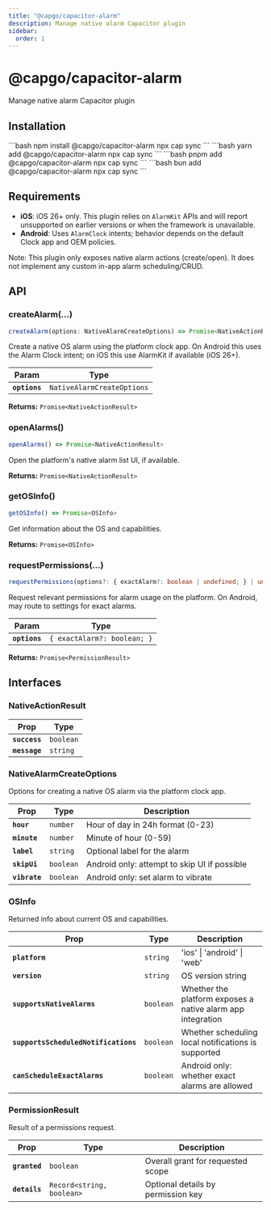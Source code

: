 ```yaml
---
title: "@capgo/capacitor-alarm"
description: Manage native alarm Capacitor plugin
sidebar:
  order: 1
---
```



# @capgo/capacitor-alarm

Manage native alarm Capacitor plugin

## Installation

<Tabs>
  <TabItem label="npm">
    ```bash
    npm install @capgo/capacitor-alarm
    npx cap sync
    ```
  </TabItem>
  <TabItem label="yarn">
    ```bash
    yarn add @capgo/capacitor-alarm
    npx cap sync
    ```
  </TabItem>
  <TabItem label="pnpm">
    ```bash
    pnpm add @capgo/capacitor-alarm
    npx cap sync
    ```
  </TabItem>
  <TabItem label="bun">
    ```bash
    bun add @capgo/capacitor-alarm
    npx cap sync
    ```
  </TabItem>
</Tabs>

## Requirements

- **iOS**: iOS 26+ only. This plugin relies on `AlarmKit` APIs and will report unsupported on earlier versions or when the framework is unavailable.
- **Android**: Uses `AlarmClock` intents; behavior depends on the default Clock app and OEM policies.

Note: This plugin only exposes native alarm actions (create/open). It does not implement any custom in-app alarm scheduling/CRUD.

## API

### createAlarm(...)

```typescript
createAlarm(options: NativeAlarmCreateOptions) => Promise<NativeActionResult>
```

Create a native OS alarm using the platform clock app.
On Android this uses the Alarm Clock intent; on iOS this use AlarmKit if available (iOS 26+).

| Param         | Type                                                                          |
| ------------- | ----------------------------------------------------------------------------- |
| **`options`** | `NativeAlarmCreateOptions` |

**Returns:** `Promise<NativeActionResult>`

### openAlarms()

```typescript
openAlarms() => Promise<NativeActionResult>
```

Open the platform's native alarm list UI, if available.

**Returns:** `Promise<NativeActionResult>`

### getOSInfo()

```typescript
getOSInfo() => Promise<OSInfo>
```

Get information about the OS and capabilities.

**Returns:** `Promise<OSInfo>`

### requestPermissions(...)

```typescript
requestPermissions(options?: { exactAlarm?: boolean | undefined; } | undefined) => Promise<PermissionResult>
```

Request relevant permissions for alarm usage on the platform.
On Android, may route to settings for exact alarms.

| Param         | Type                                   |
| ------------- | -------------------------------------- |
| **`options`** | `{ exactAlarm?: boolean; }` |

**Returns:** `Promise<PermissionResult>`

## Interfaces

### NativeActionResult

| Prop          | Type                 |
| ------------- | -------------------- |
| **`success`** | `boolean` |
| **`message`** | `string`  |

### NativeAlarmCreateOptions

Options for creating a native OS alarm via the platform clock app.

| Prop          | Type                 | Description                                  |
| ------------- | -------------------- | -------------------------------------------- |
| **`hour`**    | `number`  | Hour of day in 24h format (0-23)             |
| **`minute`**  | `number`  | Minute of hour (0-59)                        |
| **`label`**   | `string`  | Optional label for the alarm                 |
| **`skipUi`**  | `boolean` | Android only: attempt to skip UI if possible |
| **`vibrate`** | `boolean` | Android only: set alarm to vibrate           |

### OSInfo

Returned info about current OS and capabilities.

| Prop                                 | Type                 | Description                                                 |
| ------------------------------------ | -------------------- | ----------------------------------------------------------- |
| **`platform`**                       | `string`  | 'ios' \| 'android' \| 'web'                                 |
| **`version`**                        | `string`  | OS version string                                           |
| **`supportsNativeAlarms`**           | `boolean` | Whether the platform exposes a native alarm app integration |
| **`supportsScheduledNotifications`** | `boolean` | Whether scheduling local notifications is supported         |
| **`canScheduleExactAlarms`**         | `boolean` | Android only: whether exact alarms are allowed              |

### PermissionResult

Result of a permissions request.

| Prop          | Type                                                             | Description                        |
| ------------- | ---------------------------------------------------------------- | ---------------------------------- |
| **`granted`** | `boolean`                                             | Overall grant for requested scope  |
| **`details`** | `Record<string, boolean>` | Optional details by permission key |